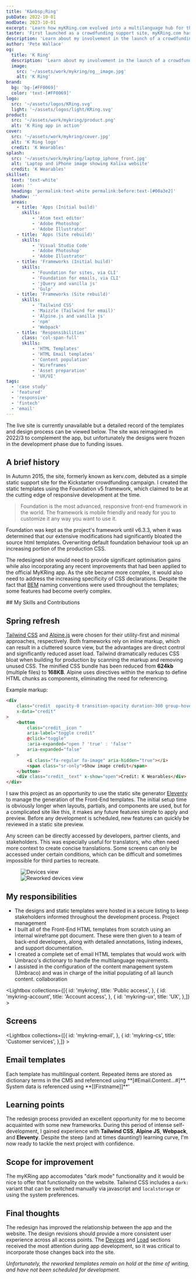 ```yaml
---
title: 'K&nbsp;Ring'
pubDate: 2022-10-01
modDate: 2023-10-01
excerpt: 'Learn how myKRing.com evolved into a multilanguage hub for the K Ring product'
taster: 'First launched as a crowdfunding support site, myKRing.com has evolved to a multilanguage hub for the K Ring product'
description: 'Learn about my involvement in the launch of a crowdfunding support site and how I continued to contribute as it evolved into a multilingual hub for the K Ring product.'
author: 'Pete Wallace'
og:
  title: 'K Ring'
  description: 'Learn about my involvement in the launch of a crowdfunding support site and how I continued to contribute as it evolved into a multilingual hub for the K Ring product.'
  image: 
    src: '~/assets/work/mykring/og__image.jpg'
    alt: 'K Ring'
brand: 
  bg: 'bg-[#FF0069]'
  color: 'text-[#FF0069]'
logo:
  src: '~/assets/logos/KRing.svg'
  light: '~/assets/logos/light/KRing.svg'
product: 
  src: '~/assets/work/mykring/product.png'
  alt: 'K Ring app in action'
cover:
  src: '~/assets/work/mykring/cover.jpg'
  alt: 'K Ring logo'
  credit: 'K Wearables'
splash:
  src: '~/assets/work/mykring/laptop_iphone_front.jpg'
  alt: 'Laptop and iPhone image showing Kalixa website'
  credit: 'K Wearables'
skillset:
  text: 'text-white'
  icon: ''
  heading: 'permalink:text-white permalink:before:text-[#00a3e2]'
  shadow: ''
  areas:
    - title: 'Apps (Initial build)'
      skills:
          - 'Atom text editor'
          - 'Adobe Photoshop'
          - 'Adobe Illustrator'
    - title: 'Apps (Site rebuild)'
      skills:
          - 'Visual Studio Code'
          - 'Adobe Photoshop'
          - 'Adobe Illustrator'
    - title: 'Frameworks (Initial build)'
      skills:
          - 'Foundation for sites, via CLI'
          - 'Foundation for emails, via CLI'
          - 'jQuery and vanilla js'
          - 'Gulp'
    - title: 'Frameworks (Site rebuild)'
      skills:
          - 'Tailwind CSS'
          - 'Maizzle (Tailwind for email)'
          - 'Alpine.js and vanilla js'
          - 'npm'
          - 'Webpack'
    - title: 'Responsibilities'
      class: 'col-span-full'
      skills:
          - 'HTML Templates'
          - 'HTML Email templates'
          - 'Content population'
          - 'Wireframes'
          - 'Asset preparation'
          - 'UX/UI'
tags: 
  - 'case study'
  - 'featured'
  - 'responsive'
  - 'fintech'
  - 'email'
---
```




<Note theme="note" display="block" hasIcon={true}>
The live site is currently unavailable but a detailed record of the templates and design process can be viewed below. The site was reimagined in 2022/3 to complement the app, but unfortunately the designs were frozen in the development phase due to funding issues.
</Note>

## A brief history

<p class="text-step-1">In Autumn 2015, the site, formerly known as kerv.com, debuted as a simple static support site for the Kickstarter crowdfunding campaign. I created the static templates using the Foundation v5 framework, which claimed to be at the cutting edge of responsive development at the time.</p>

> Foundation is the most advanced, responsive front-end framework in the world. The framework is mobile friendly and ready for you to customize it any way you want to use it.

Foundation was kept as the project's framework until v6.3.3, when it was determined that our extensive modifications had significantly bloated the source html templates. Overwriting default foundation behaviour took up an increasing portion of the production CSS.

The redesigned site would need to provide significant optimisation gains while also incorporating any recent improvements that had been applied to the official MyKRing app. As the site became more complex, it would also need to address the increasing specificity of CSS declarations. Despite the fact that [BEM](https://getbem.com/introduction/) naming conventions were used throughout the templates; some features had become overly complex.

<Skills skillset={frontmatter.skillset} bg={frontmatter.brand.bg}>
## My Skills and Contributions
</Skills>


## Spring refresh

[Tailwind CSS](https://tailwindcss.com/) and [Alpine.js](https://alpinejs.dev/) were chosen for their utility-first and minimal approaches, respectively. Both frameworks rely on inline markup, which can result in a cluttered source view, but the advantages are direct control and significantly reduced asset load.
Tailwind dramatically reduces CSS bloat when building for production by scanning the markup and removing unused CSS. The minified CSS bundle has been reduced from **624kb** (multiple files) to **168KB**. Alpine uses directives within the markup to define HTML chunks as components, eliminating the need for referencing.

Example markup:

```html
<div
    class="credit  opacity-0 transition-opacity duration-300 group-hover:opacity-100"
    x-data="credit"
>
    <button
        class="credit__icon "
        aria-label="toggle credit"
        @click="toggle"
        :aria-expanded="open ? 'true' : 'false'"
        aria-expanded="false"
    >
        <i class="fa-regular fa-image" aria-hidden="true"></i>
        <span class="sr-only">Show image credit</span>
    </button>
    <div class="credit__text" x-show="open">Credit: K Wearables</div>
</div>
```

I saw this project as an opportunity to use the static site generator [Eleventy](https://www.11ty.dev/) to manage the generation of the Front-End templates. The initial setup time is obviously longer when layouts, partials, and components are used, but for a complicated site like this, it makes any future features simple to apply and preview. Before any development is scheduled, new features can quickly be reviewed in a static site preview.

Any screen can be directly accessed by developers, partner clients, and stakeholders. This was especially useful for translators, who often need more context to create concise translations. Some screens can only be accessed under certain conditions, which can be difficult and sometimes impossible for third parties to recreate.

<Figure x-data="{compare: true}" grid="flex flex-col md:flex-row items-center gap-fluid-m p-fluid-s-m" caption='An example of before (left) and after (right) the spring refresh. The brief was to reduce the visual gap between app and website.  Tap each image to view in detail' credit={frontmatter.title}>
  <div class="transition-all duration-300" x-bind:class="compare ? 'w-1/3' : 'w-full md:w-2/3'" x-on:click="compare = ! compare">
  <Image src={devices} alt="Devices view" class="w-full h-auto shadow-md border border-line hover:cursor-pointer" />
  </div>
  <div class="transition-all duration-300" x-bind:class="compare ? 'w-full md:w-2/3' : 'w-1/3'" x-on:click="compare = ! compare">
  <Image src={devices_reworked} alt="Reworked devices view" class="w-full h-auto shadow-md border border-line hover:cursor-pointer" />
  </div>
</Figure>

## My responsibilities

-   The designs and static templates were hosted in a secure listing to keep stakeholders informed throughout the development process. <span class="label label--info m-0!">Project management</span>
-   I built all of the Front-End HTML templates from scratch using an internal wireframe ppt document. These were then given to a team of back-end developers, along with detailed annotations, listing indexes, and support documentation.
-   I created a complete set of email HTML templates that would work with Umbraco's dictionary to handle the multilanguage requirements.
-   I assisted in the configuration of the content management system (Umbraco) and was in charge of the initial populating of all launch content. <span class="label label--info m-0!">collaboration</span>

<Lightbox collections={[{
            id: 'mykring',
            title: 'Public access',
        },
        {
            id: 'mykring-account',
            title: 'Account access',
        },
        {
            id: 'mykring-ux',
            title: 'UX',
        },]} >
<Fragment slot='title'>
## Screens
</Fragment>
</Lightbox>

<Lightbox collections={[{
            id: 'mykring-email',
        },
        {
            id: 'mykring-cs',
            title: 'Customer services',
        },]} >
<Fragment slot='title'>
## Email templates
</Fragment>
Each template has multilingual content. Repeated items are stored as dictionary terms in the CMS and referenced using **[#Email.Content...#]**. System data is referenced using **[[Firstname]]**'
</Lightbox>

## Learning points

The redesign process provided an excellent opportunity for me to become acquainted with some new frameworks. During this period of intense self-development, I gained experience with **Tailwind CSS**, **Alpine JS**, **Webpack**, and **Eleventy**. Despite the steep (and at times daunting!) learning curve, I'm now ready to tackle the next project with confidence.

## Scope for improvement

The myKRing app accomodates "dark mode" functionality and it would be nice to offer that functionality on the website. Tailwind CSS includes a `dark:` variant that can be switched manually via javascript and `localstorage` or using the system preferences.

<BlockPicture src={block__cyclist_40} class="my-fluid-2xl" alt="Close up of K Ring and cyclist" credit={frontmatter.title} wrapper={true} />

## Final thoughts

The redesign has improved the relationship between the app and the website. The design revisions should provide a more consistent user experience across all access points. The [Devices](#account-access) and [Load](#ux) sections received the most attention during app development, so it was critical to incorporate those changes back into the site.

_Unfortunately, the reworked templates remain on hold at the time of writing, and have not been scheduled for development._

